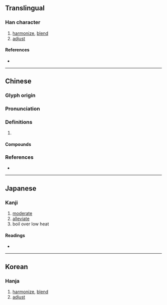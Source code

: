 {{character info/new}}
==Translingual==

===Han character===
{{Han char|rn=86|rad=火|as=13|sn=17|four=99407|canj=FFE|ids=⿱⿲火言火又}}

# [[harmonize]], [[blend]]
# [[adjust]]

====References====
* {{Han ref|kx=0685.120|dkj=19481|dj=1098.040|hdz=10402.120|uh=71EE|ud=29166|bh=C0E8|bd=49384}}

----

==Chinese==
{{zh-forms}}

===Glyph origin===
{{Han etym}}

===Pronunciation===
{{zh-pron
|m=xiè
|c=sit3,sip3
|mc=y
|oc=y
|cat=
}}

===Definitions===
{{zh-hanzi}}

# {{rfdef|zh}}

====Compounds====
{{zh-der|燮友|疊燮|燮理陰陽|燮和之任|燮和|貼燮}}

===References===
* {{R:yue:mfccd}}

----

==Japanese==

===Kanji===
{{ja-kanji|grade=|rs=火13}}

# [[moderate]]
# [[alleviate]]
# boil over low heat

====Readings====
* {{ja-readings|on=しょう)|kun=やわらげる}}

----

==Korean==

===Hanja===
{{ko-hanja|hangeul=섭|eumhun=불꽃|rv=seop|mr=sŏp|y=sep}}

# [[harmonize]], [[blend]]
# [[adjust]]